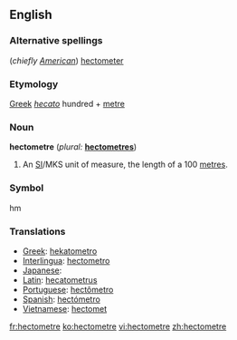 ==English==

===Alternative spellings===
(''chiefly [[w:American English|American]]'') [[hectometer]]

===Etymology===
[[Greek]] ''[[hecato]]'' hundred + [[metre]]

===Noun===
'''hectometre'''  (''plural:'' '''[[hectometres]]''')
# An [[SI#Abbreviation|SI]]/MKS unit of measure, the length of a 100 [[metre]]s.

===Symbol===
hm

===Translations===
*[[Greek]]: [[hekatometro]]
*[[Interlingua]]: [[hectometro]]
*[[Japanese]]: [[]]
*[[Latin]]: [[hecatometrus]]
*[[Portuguese]]: [[hectômetro]] {{m}}
*[[Spanish]]: [[hectómetro]] {{m}}
*[[Vietnamese]]: [[hectomet]]

[[fr:hectometre]]
[[ko:hectometre]]
[[vi:hectometre]]
[[zh:hectometre]]